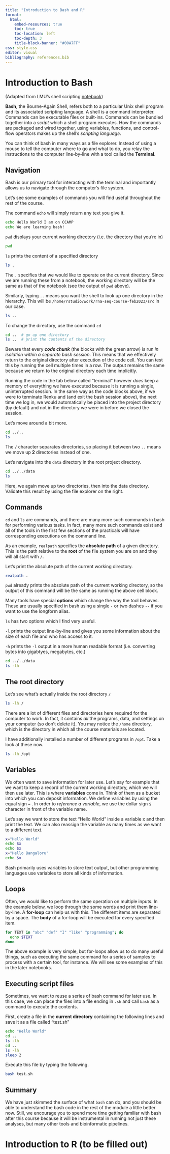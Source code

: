 ```yaml
---
title: "Introduction to Bash and R"
format:
  html:
    embed-resources: true
    toc: true
    toc-location: left
    toc-depth: 3
    title-block-banner: "#00A7FF"
css: style.css
editor: visual
bibliography: references.bib
---
```


# Introduction to Bash

(Adapted from LMU's shell scripting [notebook](https://cs.lmu.edu/~ray/notes/bash/))

**Bash**, the Bourne-Again Shell, refers both to a particular Unix shell program and its associated scripting language. A shell is a command interpreter. Commands can be executable files or built-ins. Commands can be bundled together into a *script* which a shell program executes. How the commands are packaged and wired together, using variables, functions, and control-flow operators makes up the shell's *scripting language*.

You can think of bash in many ways as a file explorer. Instead of using a mouse to tell the computer where to go and what to do, you relay the instructions to the computer line-by-line with a tool called the **Terminal**.

## Navigation

Bash is our primary tool for interacting with the terminal and importantly allows us to navigate through the computer's file system.

Let's see some examples of commands you will find useful throughout the rest of the course.

The command `echo` will simply return any text you give it.

```bash
echo Hello World I am on CCAMP
echo We are learning bash!
```

`pwd` displays your current working directory (i.e. the directory that you're in)

```bash
pwd
```

`ls` prints the content of a specified directory

```bash
ls .
```

The `.` specifies that we would like to operate on the current directory. Since we are running these from a notebook, the working directory will be the same as that of the notebook (see the output of `pwd` above).

Similarly, typing `..` means you want the shell to look up one directory in the hierarchy. This will be `/home/rstudio/work/rna-seq-course-feb2023/src` in our case.

```bash
ls ..
```

To change the directory, use the command `cd`

```bash
cd ..  # go up one directory
ls ..  # print the contents of the directory
```

::: {.callout-caution appearance="simple"}
Beware that every ***code chunk*** (the blocks with the green arrow) is run *in isolation within a separate bash session*. This means that we effectively return to the original directory after execution of the code cell. You can test this by running the cell multiple times in a row. The output remains the same because we return to the original directory each time implicitly.

Running the code in the tab below called "terminal" however *does* keep a memory of everything we have executed because it is running a single, uninterrupted session. In the same way as the code blocks above, if we were to terminate Renku and (and exit the bash session above), the next time we log in, we would automatically be placed into the project directory (by default) and not in the directory we were in before we closed the session.
:::

Let's move around a bit more.

```bash
cd ../..
ls
```

The `/` character separates directories, so placing it between two `..` means we move up **2** directories instead of one.

Let's navigate into the `data` directory in the root project directory.

```bash
cd ../../data
ls
```

Here, we again move up two directories, then into the data directory. Validate this result by using the file explorer on the right.

## Commands

`cd` and `ls` are commands, and there are many more such commands in bash for performing various tasks. In fact, many more such commands exist and all of the tools in the first few sections of the practicals will have corresponding executions on the command line.

As an example, `realpath` specifies the **absolute path** of a given directory. This is the path relative to the **root** of the file system you are on and they will all start with `/`.

Let's print the absolute path of the current working directory.

```bash
realpath .
```

`pwd` already prints the absolute path of the current working directory, so the output of this command will be the same as running the above cell block.

Many tools have special **options** which change the way the tool behaves. These are usually specified in bash using a single `-` or two dashes `--` if you want to use the longform alias.

`ls` has two options which I find very useful.

`-l` prints the output line-by-line and gives you some information about the size of each file and who has access to it.

`-h` prints the `-l` output in a more human readable format (i.e. converting bytes into gigabtyes, megabytes, etc.)

```bash
cd ../../data
ls -lh
```

## The root directory

Let's see what's actually inside the root directory `/`

```bash
ls -lh /
```

There are a lot of different files and directories here required for the computer to work. In fact, it contains *all* the programs, data, and settings on your computer (so don't delete it). You may notice the `/home` directory, which is the directory in which all the course materials are located.

I have additionally installed a number of different programs in `/opt`. Take a look at these now.

```bash
ls -lh /opt
```

## Variables

We often want to save information for later use. Let's say for example that we want to keep a record of the current working directory, which we will then use later. This is where **variables** come in. Think of them as a bucket into which you can deposit information. We define variables by using the equal sign `=` . In order to *reference a variable*, we use the dollar sign `$` character in front of the variable name.

Let's say we want to store the text "Hello World" inside a variable x and then print the text. We can also reassign the variable as many times as we want to a different text.

```bash
x="Hello World"
echo $x
echo $x
x="Hello Bangaloru"
echo $x
```

Bash primarily uses variables to store text output, but other programming languages use variables to store all kinds of information.

## Loops

Often, we would like to perform the same operation on multiple inputs. In the example below, we loop through the some words and print them line-by-line. A **for-loop** can help us with this. The different items are separated by a space. The **body** of a for-loop will be executed for every specified item.

```bash
for TEXT in "abc" "def" "I" "like" "programming"; do
  echo $TEXT
done
```

The above example is very simple, but for-loops allow us to do many useful things, such as executing the same command for a series of samples to process with a certain tool, for instance. We will see some examples of this in the later notebooks.

## Executing script files

Sometimes, we want to reuse a series of bash command for later use. In this case, we can place the files into a file ending in `.sh` and call `bash` as a command to execute the contents.

First, create a file in the **current directory** containing the following lines and save it as a file called "test.sh"

```bash
echo "Hello World"
cd ..
ls -lh
cd ..
ls -lh
sleep 2
```

Execute this file by typing the following.

```bash
bash test.sh
```

## Summary

We have just skimmed the surface of what `bash` can do, and you should be able to understand the bash code in the rest of the module a little better now. Still, we encourage you to spend more time getting familiar with bash after this course because it will be instrumental in running not just these analyses, but many other tools and bioinformatic pipelines.

# Introduction to R (to be filled out)
